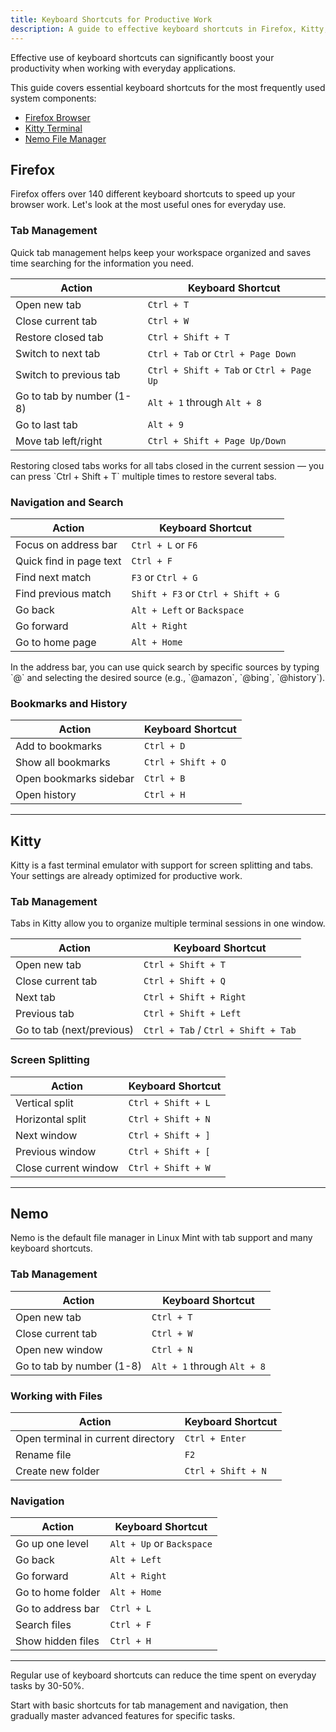 ```yaml
---
title: Keyboard Shortcuts for Productive Work
description: A guide to effective keyboard shortcuts in Firefox, Kitty, and Nemo
---
```



Effective use of keyboard shortcuts can significantly boost your productivity when working with everyday applications. 

This guide covers essential keyboard shortcuts for the most frequently used system components:
- [Firefox Browser](#firefox)
- [Kitty Terminal](#kitty)
- [Nemo File Manager](#nemo)

## Firefox

Firefox offers over 140 different keyboard shortcuts to speed up your browser work. Let's look at the most useful ones for everyday use.

### Tab Management

Quick tab management helps keep your workspace organized and saves time searching for the information you need.

| Action | Keyboard Shortcut |
|----------|-------------------|
| Open new tab | `Ctrl + T` |
| Close current tab | `Ctrl + W` |
| Restore closed tab | `Ctrl + Shift + T` |
| Switch to next tab | `Ctrl + Tab` or `Ctrl + Page Down` |
| Switch to previous tab | `Ctrl + Shift + Tab` or `Ctrl + Page Up` |
| Go to tab by number (1-8) | `Alt + 1` through `Alt + 8` |
| Go to last tab | `Alt + 9` |
| Move tab left/right | `Ctrl + Shift + Page Up/Down` |

<Aside type="tip">
Restoring closed tabs works for all tabs closed in the current session — you can press `Ctrl + Shift + T` multiple times to restore several tabs.
</Aside>

### Navigation and Search

| Action | Keyboard Shortcut |
|----------|-------------------|
| Focus on address bar | `Ctrl + L` or `F6` |
| Quick find in page text | `Ctrl + F` |
| Find next match | `F3` or `Ctrl + G` |
| Find previous match | `Shift + F3` or `Ctrl + Shift + G` |
| Go back | `Alt + Left` or `Backspace` |
| Go forward | `Alt + Right` |
| Go to home page | `Alt + Home` |

<Aside type="note">
In the address bar, you can use quick search by specific sources by typing `@` and selecting the desired source (e.g., `@amazon`, `@bing`, `@history`).
</Aside>

### Bookmarks and History

| Action | Keyboard Shortcut |
|----------|-------------------|
| Add to bookmarks | `Ctrl + D` |
| Show all bookmarks | `Ctrl + Shift + O` |
| Open bookmarks sidebar | `Ctrl + B` |
| Open history | `Ctrl + H` |

---

## Kitty

Kitty is a fast terminal emulator with support for screen splitting and tabs. Your settings are already optimized for productive work.

### Tab Management

Tabs in Kitty allow you to organize multiple terminal sessions in one window.

| Action | Keyboard Shortcut |
|----------|-------------------|
| Open new tab | `Ctrl + Shift + T` |
| Close current tab | `Ctrl + Shift + Q` |
| Next tab | `Ctrl + Shift + Right` |
| Previous tab | `Ctrl + Shift + Left` |
| Go to tab (next/previous) | `Ctrl + Tab` / `Ctrl + Shift + Tab` |


### Screen Splitting

| Action | Keyboard Shortcut |
|----------|-------------------|
| Vertical split | `Ctrl + Shift + L` |
| Horizontal split | `Ctrl + Shift + N` |
| Next window | `Ctrl + Shift + ]` |
| Previous window | `Ctrl + Shift + [` |
| Close current window | `Ctrl + Shift + W` |


---

## Nemo

Nemo is the default file manager in Linux Mint with tab support and many keyboard shortcuts.

### Tab Management

| Action | Keyboard Shortcut |
|----------|-------------------|
| Open new tab | `Ctrl + T` |
| Close current tab | `Ctrl + W` |
| Open new window | `Ctrl + N` |
| Go to tab by number (1-8) | `Alt + 1` through `Alt + 8` |

### Working with Files

| Action | Keyboard Shortcut |
|----------|-------------------|
| Open terminal in current directory | `Ctrl + Enter` |
| Rename file | `F2` |
| Create new folder | `Ctrl + Shift + N` |

### Navigation

| Action | Keyboard Shortcut |
|----------|-------------------|
| Go up one level | `Alt + Up` or `Backspace` |
| Go back | `Alt + Left` |
| Go forward | `Alt + Right` |
| Go to home folder | `Alt + Home` |
| Go to address bar | `Ctrl + L` |
| Search files | `Ctrl + F` |
| Show hidden files | `Ctrl + H` |

---


Regular use of keyboard shortcuts can reduce the time spent on everyday tasks by 30-50%. 

Start with basic shortcuts for tab management and navigation, then gradually master advanced features for specific tasks.
